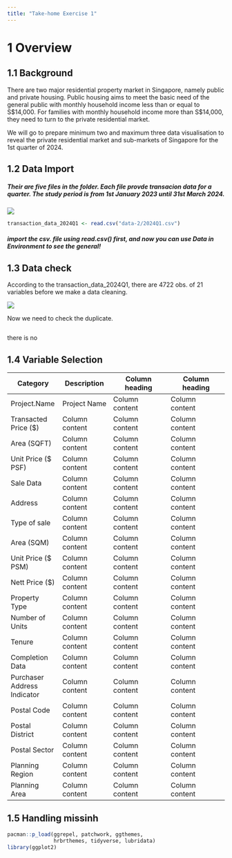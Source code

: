 ```yaml
---
title: "Take-home Exercise 1"
---
```


# 1 Overview

## 1.1 Background

There are two major residential property market in Singapore, namely public and private housing. Public housing aims to meet the basic need of the general public with monthly household income less than or equal to S\$14,000. For families with monthly household income more than S\$14,000, they need to turn to the private residential market.

We will go to prepare minimum two and maximum three data visualisation to reveal the private residential market and sub-markets of Singapore for the 1st quarter of 2024.

## 1.2 Data Import

##### Their are five files in the folder. Each file provde transacion data for a quarter. The study period is from 1st January 2023 until 31st March 2024.

![](Data Picture 1.jpg)

```r
transaction_data_2024Q1 <- read.csv("data-2/2024Q1.csv")
```

##### *import the csv. file using read.csv() first, and now you can use Data in Environment to see the general!*

## 1.3 Data check

According to the transaction_data_2024Q1, there are 4722 obs. of 21 variables before we make a data cleaning.

![](Data Picture 2.jpg)

Now we need to check the duplicate.

```r

```

there is no 

## 1.4 Variable Selection

| Category                    | Description    | Column heading | Column heading |
|-----------------|-----------------|-------------------|-------------------|
| Project.Name                | Project Name   | Column content | Column content |
| Transacted Price (\$)       | Column content | Column content | Column content |
| Area (SQFT)                 | Column content | Column content | Column content |
| Unit Price (\$ PSF)         | Column content | Column content | Column content |
| Sale Data                   | Column content | Column content | Column content |
| Address                     | Column content | Column content | Column content |
| Type of sale                | Column content | Column content | Column content |
| Area (SQM)                  | Column content | Column content | Column content |
| Unit Price (\$ PSM)         | Column content | Column content | Column content |
| Nett Price (\$)             | Column content | Column content | Column content |
| Property Type               | Column content | Column content | Column content |
| Number of Units             | Column content | Column content | Column content |
| Tenure                      | Column content | Column content | Column content |
| Completion Data             | Column content | Column content | Column content |
| Purchaser Address Indicator | Column content | Column content | Column content |
| Postal Code                 | Column content | Column content | Column content |
| Postal District             | Column content | Column content | Column content |
| Postal Sector               | Column content | Column content | Column content |
| Planning Region             | Column content | Column content | Column content |
| Planning Area               | Column content | Column content | Column content |

## 1.5 Handling missinh




```r
pacman::p_load(ggrepel, patchwork, ggthemes,
               hrbrthemes, tidyverse, lubridata)
library(ggplot2)
```